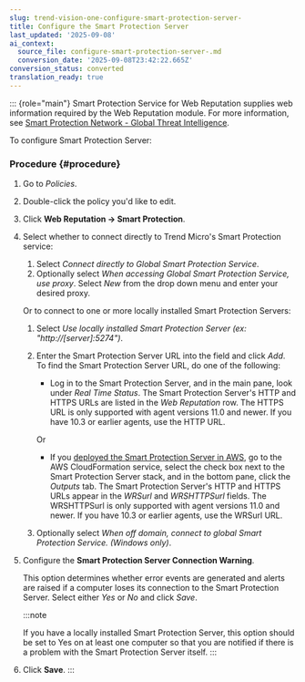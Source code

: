 ```yaml
---
slug: trend-vision-one-configure-smart-protection-server-
title: Configure the Smart Protection Server
last_updated: '2025-09-08'
ai_context:
  source_file: configure-smart-protection-server-.md
  conversion_date: '2025-09-08T23:42:22.665Z'
conversion_status: converted
translation_ready: true
---
```


::: {role="main"}
Smart Protection Service for Web Reputation supplies web information required by the Web Reputation module. For more information, see [Smart Protection Network - Global Threat Intelligence](https://www.trendmicro.com/en_us/business/technologies/smart-protection-network).

To configure Smart Protection Server:

### Procedure {#procedure}

1.  Go to *Policies*.

2.  Double-click the policy you'd like to edit.

3.  Click **Web Reputation → Smart Protection**.

4.  Select whether to connect directly to Trend Micro's Smart Protection service:

    1.  Select *Connect directly to Global Smart Protection Service*.
    2.  Optionally select *When accessing Global Smart Protection Service, use proxy*. Select *New* from the drop down menu and enter your desired proxy.

    Or to connect to one or more locally installed Smart Protection Servers:

    1.  Select *Use locally installed Smart Protection Server (ex: "http://\[server\]:5274")*.

    2.  Enter the Smart Protection Server URL into the field and click *Add*. To find the Smart Protection Server URL, do one of the following:

        - Log in to the Smart Protection Server, and in the main pane, look under *Real Time Status*. The Smart Protection Server's HTTP and HTTPS URLs are listed in the *Web Reputation* row. The HTTPS URL is only supported with agent versions 11.0 and newer. If you have 10.3 or earlier agents, use the HTTP URL.

        Or

        - If you [deployed the Smart Protection Server in AWS](integrate-smart-protection-server.mdx), go to the AWS CloudFormation service, select the check box next to the Smart Protection Server stack, and in the bottom pane, click the *Outputs* tab. The Smart Protection Server's HTTP and HTTPS URLs appear in the *WRSurl* and *WRSHTTPSurl* fields. The WRSHTTPSurl is only supported with agent versions 11.0 and newer. If you have 10.3 or earlier agents, use the WRSurl URL.

    3.  Optionally select *When off domain, connect to global Smart Protection Service. (Windows only)*.

5.  Configure the **Smart Protection Server Connection Warning**.

    This option determines whether error events are generated and alerts are raised if a computer loses its connection to the Smart Protection Server. Select either *Yes* or *No* and click *Save*.

    :::note

    If you have a locally installed Smart Protection Server, this option should be set to Yes on at least one computer so that you are notified if there is a problem with the Smart Protection Server itself.
    :::

6.  Click **Save**.
:::
